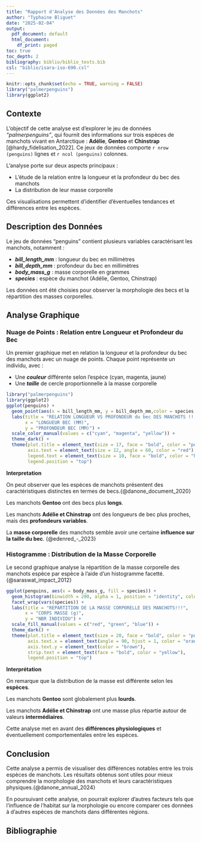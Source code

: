 ```yaml
---
title: "Rapport d'Analyse des Données des Manchots"
author: "Typhaine Bliguet"
date: "2025-02-04"
output:
  pdf_document: default
  html_document:
    df_print: paged
toc: true
toc_depth: 2
bibliography: biblio/biblio_tests.bib
csl: "biblio/isara-iso-690.csl"
---
```


```r
knitr::opts_chunk$set(echo = TRUE, warning = FALSE)
library("palmerpenguins")
library(ggplot2)
```

## Contexte

L'objectif de cette analyse est d'explorer le jeu de données *"palmerpenguins"*, qui fournit des informations sur trois espèces de manchots vivant en Antarctique : **Adélie**, **Gentoo** et **Chinstrap** [@hardy_fidelisation_2022]. 
Ce jeux de données comporte  `r nrow (penguins)` lignes et `r ncol (penguins)` colonnes.

L'analyse porte sur deux aspects principaux :

-   L'étude de la relation entre la longueur et la profondeur du bec des manchots
-   La distribution de leur masse corporelle

Ces visualisations permettent d'identifier d'éventuelles tendances et différences entre les espèces.

## Description des Données

Le jeu de données "penguins" contient plusieurs variables caractérisant les manchots, notamment :

-   ***bill_length_mm*** : longueur du bec en millimètres
-   ***bill_depth_mm*** : profondeur du bec en millimètres
-  ***body_mass_g*** : masse corporelle en grammes
-   ***species*** : espèce du manchot (Adélie, Gentoo, Chinstrap)

Les données ont été choisies pour observer la morphologie des becs et la répartition des masses corporelles.

## Analyse Graphique
### Nuage de Points : Relation entre Longueur et Profondeur du Bec

Un premier graphique met en relation la longueur et la profondeur du bec des manchots avec un nuage de points. Chaque point représente un individu, avec :

-   Une ***couleur*** différente selon l'espèce (cyan, magenta, jaune)
-   Une ***taille*** de cercle proportionnelle à la masse corporelle

```r
library("palmerpenguins")
library(ggplot2)
ggplot(penguins) +
  geom_point(aes(x = bill_length_mm, y = bill_depth_mm,color = species, size = body_mass_g)) +
  labs(title = "RELATION LONGUEUR VS PROFONDEUR du bec DES MANCHOTS !!!",
       x = "LONGUEUR BEC (MM)",
       y = "PROFONDEUR BEC (MM)") +
  scale_color_manual(values = c("cyan", "magenta", "yellow")) +
  theme_dark() +
  theme(plot.title = element_text(size = 17, face = "bold", color = "purple"),
        axis.text = element_text(size = 12, angle = 60, color = "red"),
        legend.text = element_text(size = 10, face = "bold", color = "hotpink"),
        legend.position = "top")
```

**Interpretation**

On peut observer que les espèces de manchots présentent des caractéristiques distinctes en termes de becs.{@danone_document_2020}

Les manchots **Gentoo** ont des becs plus **longs**.

Les manchots **Adélie et Chinstrap** ont des longueurs de bec plus proches, mais des **profondeurs variables**.

La **masse corporelle** des manchots semble avoir une certaine **influence sur la taille du bec**. {@edenred_-_2023}

### Histogramme : Distribution de la Masse Corporelle
Le second graphique analyse la répartition de la masse corporelle des manchots espèce par espèce à l'aide d'un histogramme facetté.{@saraswat_impact_2012}

```r
ggplot(penguins, aes(x = body_mass_g, fill = species)) +
  geom_histogram(binwidth = 200, alpha = 1, position = "identity", color = "black") +
  facet_wrap(vars(species)) +
  labs(title = "REPARTITION DE LA MASSE CORPORELLE DES MANCHOTS!!!",
       x = "CORPS MASSE (g)",
       y = "NBR INDIVIDU") +
  scale_fill_manual(values = c("red", "green", "blue")) +
  theme_dark() +
  theme(plot.title = element_text(size = 20, face = "bold", color = "purple"),
        axis.text.x = element_text(angle = 90, hjust = 1, color = "orange"),
        axis.text.y = element_text(color = "brown"),
        strip.text = element_text(face = "bold", color = "yellow"),
        legend.position = "top")
```

**Interprétation**

On remarque que la distribution de la masse est différente selon les **espèces**.

Les manchots **Gentoo** sont globalement plus **lourds**.

Les manchots **Adélie et Chinstrap** ont une masse plus répartie autour de valeurs **intermédiaires**.

Cette analyse met en avant des **différences physiologiques** et éventuellement comportementales entre les espèces.

## Conclusion
Cette analyse a permis de visualiser des différences notables entre les trois espèces de manchots. Les résultats obtenus sont utiles pour mieux comprendre la morphologie des manchots et leurs caractéristiques physiques.{@danone_annual_2024}

En poursuivant cette analyse, on pourrait explorer d'autres facteurs tels que l'influence de l'habitat sur la morphologie ou encore comparer ces données à d'autres espèces de manchots dans différentes régions.

## Bibliographie
